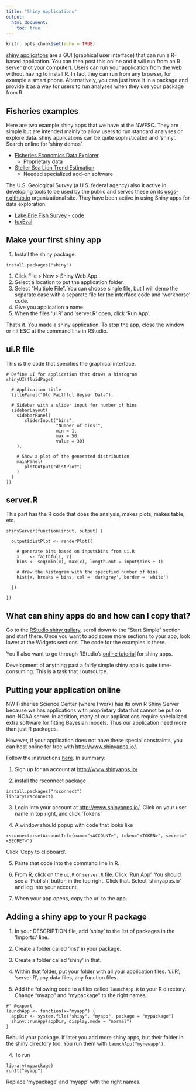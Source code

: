 ```yaml
---
title: "Shiny Applications"
output:
  html_document:
    toc: true
---
```


```r
knitr::opts_chunk$set(echo = TRUE)
```

[shiny applicatons](https://shiny.rstudio.com/) are a GUI (graphical user interface) that can run a R-based application.  You can then post this online and it will run from an R server (not your computer).  Users can run your application from the web without having to install R.  In fact they can run from any browser, for example a smart phone.  Alternatively, you can just have it in a package and provide it as a way for users to run analyses when they use your package from R.

## Fisheries examples

Here are two example shiny apps that we have at the NWFSC. They are simple but are intended mainly to allow users to run standard analyses or explore data.  shiny applications can be quite sophisticated and 'shiny'.  Search online for 'shiny demos'.

* [Fisheries Economics Data Explorer](https://dataexplorer.northwestscience.fisheries.noaa.gov/fisheye/NetRevExplorer/)
  - Proprietary data

* [Steller Sea Lion Trend Estimation](https://dataexplorer.northwestscience.fisheries.noaa.gov/nwc/agTrend/)
  - Needed specialized add-on software
  
The U.S. Geological Survey (a U.S. federal agency) also it active in developing tools to be used by the public and serves these on its [usgs-r.github.io](http://usgs-r.github.io/) organizational site.  They have been active in using Shiny apps for data exploration.

* [Lake Erie Fish Survey](https://lebs.shinyapps.io/western-basin/) - [code](https://github.com/taylorstewart/lebs-western-basin-app)
* [toxEval](http://usgs-r.github.io/toxEval/index.html)

## Make your first shiny app

1. Install the shiny package.
```
install.packages("shiny")
```

1. Click File > New > Shiny Web App...
2. Select a location to put the application folder.
3. Select "Multiple File". You can choose single file, but I will demo the separate case with a separate file for the interface code and 'workhorse' code.
4. Give you application a name.
4. When the files 'ui.R' and 'server.R' open, click 'Run App'.

That's it.  You made a shiny application.  To stop the app, close the window or hit ESC at the command line in RStudio.

## ui.R file

This is the code that specifies the graphical interface.

```
# Define UI for application that draws a histogram
shinyUI(fluidPage(
  
  # Application title
  titlePanel("Old Faithful Geyser Data"),
  
  # Sidebar with a slider input for number of bins 
  sidebarLayout(
    sidebarPanel(
       sliderInput("bins",
                   "Number of bins:",
                   min = 1,
                   max = 50,
                   value = 30)
    ),
    
    # Show a plot of the generated distribution
    mainPanel(
       plotOutput("distPlot")
    )
  )
))
```

## server.R

This part has the R code that does the analysis, makes plots, makes table, etc.

```
shinyServer(function(input, output) {
   
  output$distPlot <- renderPlot({
    
    # generate bins based on input$bins from ui.R
    x    <- faithful[, 2] 
    bins <- seq(min(x), max(x), length.out = input$bins + 1)
    
    # draw the histogram with the specified number of bins
    hist(x, breaks = bins, col = 'darkgray', border = 'white')
    
  })
  
})
```

## What can shiny apps do and how can I copy that?

Go to the [RStudio shiny gallery](https://shiny.rstudio.com/gallery/), scroll down to the "Start Simple" section and start there.  Once you want to add some more sections to your app, look lower at the Widgets sections.  The code for the examples is there.

You'll also want to go through RStudio's [online tutorial](https://shiny.rstudio.com/tutorial/written-tutorial/lesson1/) for shiny apps.

Development of anything past a fairly simple shiny app is quite time-consuming.  This is a task that I outsource.

## Putting your application online

NW Fisheries Science Center (where I work) has its own R Shiny Server because we has applications with proprietary data that cannot be put on non-NOAA server.  In addition, many of our applications require specialized extra software for fitting Bayesian models.  Thus our application need more than just R packages.

However, if your application does not have these special constraints, you can host online for free with [http://www.shinyapps.io/](http://www.shinyapps.io/).

Follow the instructions [here](https://shiny.rstudio.com/articles/shinyapps.html).  In summary:

1. Sign up for an account at [http://www.shinyapps.io/](http://www.shinyapps.io/)

2. install the rsconnect package
```
install.packages("rsconnect")
library(rsconnect)
```

3. Login into your account at [http://www.shinyapps.io/](http://www.shinyapps.io/).  Click on your user name in top right, and click 'Tokens'

4. A window should popup with code that looks like
```
rsconnect::setAccountInfo(name="<ACCOUNT>", token="<TOKEN>", secret="<SECRET>")
```
Click 'Copy to clipboard'.

5. Paste that code into the command line in R.

6. From R, click on the `ui.R` or `server.R` file.  Click 'Run App'.  You should see a 'Publish' button in the top right. Click that.  Select 'shinyapps.io' and log into your account.

7. When your app opens, copy the url to the app.

## Adding a shiny app to your R package

1. In your DESCRIPTION file, add 'shiny' to the list of packages in the 'Imports:' line.

1. Create a folder called 'inst' in your package.

2. Create a folder called 'shiny' in that.

3. Within that folder, put your folder with all your application files.  'ui.R', 'server.R', any data files, any function files.

5. Add the following code to a files called  `launchApp.R` to your R directory.  Change "myapp" and "mypackage" to the right names.
```
#' @export
launchApp <- function(x="myapp") {
  appDir <- system.file("shiny", "myapp", package = "mypackage")
  shiny::runApp(appDir, display.mode = "normal")
}
```
Rebuild your package.  If later you add more shiny apps, but their folder in the shiny directory too.  You run them with `launchApp("mynewapp")`.

4. To run
```
library(mypackage)
runIt("myapp")
```
Replace 'mypackage' and 'myapp' with the right names.


